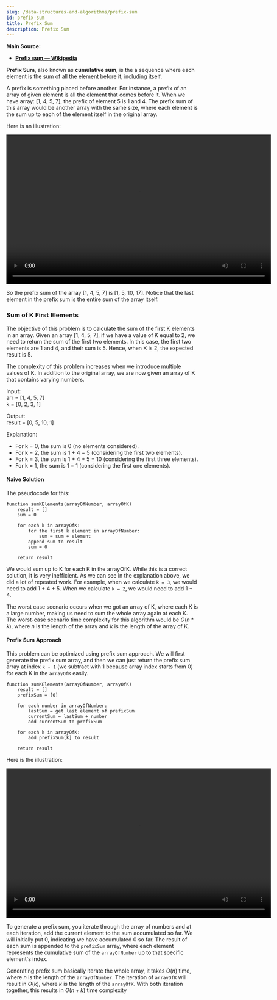 ```yaml
---
slug: /data-structures-and-algorithms/prefix-sum
id: prefix-sum
title: Prefix Sum
description: Prefix Sum
---
```



**Main Source:**

- **[Prefix sum — Wikipedia](https://en.wikipedia.org/wiki/Prefix_sum)**

**Prefix Sum**, also known as **cumulative sum**, is the a sequence where each element is the sum of all the element before it, including itself.

A prefix is something placed before another. For instance, a prefix of an array of given element is all the element that comes before it. When we have array: [1, 4, 5, 7], the prefix of element 5 is 1 and 4. The prefix sum of this array would be another array with the same size, where each element is the sum up to each of the element itself in the original array.

Here is an illustration:

<video width="695" height="392" controls>
  <source src={prefix_sum_illustration} />
</video>

So the prefix sum of the array [1, 4, 5, 7] is [1, 5, 10, 17]. Notice that the last element in the prefix sum is the entire sum of the array itself.

### Sum of K First Elements

The objective of this problem is to calculate the sum of the first K elements in an array. Given an array [1, 4, 5, 7], if we have a value of K equal to 2, we need to return the sum of the first two elements. In this case, the first two elements are 1 and 4, and their sum is 5. Hence, when K is 2, the expected result is 5.

The complexity of this problem increases when we introduce multiple values of K. In addition to the original array, we are now given an array of K that contains varying numbers.

Input:  
arr = [1, 4, 5, 7]  
k = [0, 2, 3, 1]

Output:  
result = [0, 5, 10, 1]

Explanation:

- For k = 0, the sum is 0 (no elements considered).
- For k = 2, the sum is 1 + 4 = 5 (considering the first two elements).
- For k = 3, the sum is 1 + 4 + 5 = 10 (considering the first three elements).
- For k = 1, the sum is 1 = 1 (considering the first one elements).

#### Naive Solution

The pseudocode for this:

```
function sumKElements(arrayOfNumber, arrayOfK)
    result = []
    sum = 0

    for each k in arrayOfK:
        for the first k element in arrayOfNumber:
            sum = sum + element
        append sum to result
        sum = 0

    return result
```

We would sum up to K for each K in the arrayOfK. While this is a correct solution, it is very inefficient. As we can see in the explanation above, we did a lot of repeated work. For example, when we calculate `k = 3`, we would need to add 1 + 4 + 5. When we calculate `k = 2`, we would need to add 1 + 4.

The worst case scenario occurs when we got an array of K, where each K is a large number, making us need to sum the whole array again at each K. The worst-case scenario time complexity for this algorithm would be $O(n * k)$, where $n$ is the length of the array and $k$ is the length of the array of K.

#### Prefix Sum Approach

This problem can be optimized using prefix sum approach. We will first generate the prefix sum array, and then we can just return the prefix sum array at index `k - 1` (we subtract with 1 because array index starts from 0) for each K in the `arrayOfK` easily.

```
function sumKElements(arrayOfNumber, arrayOfK)
    result = []
    prefixSum = [0]

    for each number in arrayOfNumber:
        lastSum = get last element of prefixSum
        currentSum = lastSum + number
        add currentSum to prefixSum

    for each k in arrayOfK:
        add prefixSum[k] to result

    return result
```

Here is the illustration:

<video width="695" height="392" controls>
  <source src={prefix_sum_solution} />
</video>

To generate a prefix sum, you iterate through the array of numbers and at each iteration, add the current element to the sum accumulated so far. We will initially put 0, indicating we have accumulated 0 so far. The result of each sum is appended to the `prefixSum` array, where each element represents the cumulative sum of the `arrayOfNumber` up to that specific element's index.

Generating prefix sum basically iterate the whole array, it takes $O(n)$ time, where $n$ is the length of the `arrayOfNumber`. The iteration of `arrayOfK` will result in $O(k)$, where $k$ is the length of the `arrayOfK`. With both iteration together, this results in $O(n + k)$ time complexity
